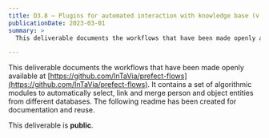 ```yaml
---
title: D3.8 – Plugins for automated interaction with knowledge base (v.2)
publicationDate: 2023-03-01
summary: >
  This deliverable documents the workflows that have been made openly available on GitHub.

---
```


This deliverable documents the workflows that have been made openly available at [https://github.com/InTaVia/prefect-flows](https://github.com/InTaVia/prefect-flows). It contains a set of algorithmic modules to automatically select, link and merge person and object entities from different databases. The following readme has been created for documentation and reuse.

This deliverable is **public**.
